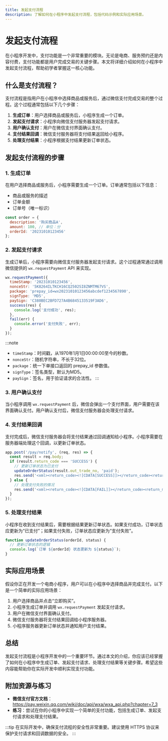 ```yaml
---
title: 发起支付流程
description: 了解如何在小程序中发起支付流程，包括代码示例和实际应用场景。
---
```


# 发起支付流程

在小程序开发中，支付功能是一个非常重要的模块。无论是电商、服务预约还是内容付费，支付功能都是用户完成交易的关键步骤。本文将详细介绍如何在小程序中发起支付流程，帮助初学者掌握这一核心功能。

## 什么是支付流程？

支付流程是指用户在小程序中选择商品或服务后，通过微信支付完成交易的整个过程。这个过程通常包括以下几个步骤：

1. **生成订单**：用户选择商品或服务后，小程序生成一个订单。
2. **发起支付请求**：小程序向微信支付服务器发起支付请求。
3. **用户确认支付**：用户在微信支付界面确认支付。
4. **支付结果回调**：微信支付服务器将支付结果返回给小程序。
5. **处理支付结果**：小程序根据支付结果更新订单状态。

## 发起支付流程的步骤

### 1. 生成订单

在用户选择商品或服务后，小程序需要生成一个订单。订单通常包括以下信息：

- 商品或服务的描述
- 订单金额
- 订单号（唯一标识）

```javascript
const order = {
  description: '购买商品A',
  amount: 100, // 单位：分
  orderId: '20231010123456'
};
```

### 2. 发起支付请求

生成订单后，小程序需要向微信支付服务器发起支付请求。这个过程通常通过调用微信提供的 `wx.requestPayment` API 来实现。

```javascript
wx.requestPayment({
  timeStamp: '20231010123456',
  nonceStr: '5K8264ILTKCH16CQ2502SI8ZNMTM67VS',
  package: 'prepay_id=wx20231010123456abcdef1234567890',
  signType: 'MD5',
  paySign: 'C380BEC2BFD727A4B6845133519F3AD6',
  success(res) {
    console.log('支付成功', res);
  },
  fail(err) {
    console.error('支付失败', err);
  }
});
```

:::note
- `timeStamp`：时间戳，从1970年1月1日00:00:00至今的秒数。
- `nonceStr`：随机字符串，不长于32位。
- `package`：统一下单接口返回的 prepay_id 参数值。
- `signType`：签名类型，默认为MD5。
- `paySign`：签名，用于验证请求的合法性。
:::

### 3. 用户确认支付

当小程序调用 `wx.requestPayment` 后，微信会弹出一个支付界面，用户需要在该界面确认支付。用户确认支付后，微信支付服务器会处理支付请求。

### 4. 支付结果回调

支付完成后，微信支付服务器会将支付结果通过回调通知给小程序。小程序需要在服务器端处理这个回调，以更新订单状态。

```javascript
app.post('/pay/notify', (req, res) => {
  const result = req.body;
  if (result.return_code === 'SUCCESS') {
    // 更新订单状态为已支付
    updateOrderStatus(result.out_trade_no, 'paid');
    res.send('<xml><return_code><![CDATA[SUCCESS]]></return_code><return_msg><![CDATA[OK]]></return_msg></xml>');
  } else {
    // 处理支付失败的情况
    res.send('<xml><return_code><![CDATA[FAIL]]></return_code><return_msg><![CDATA[支付失败]]></return_msg></xml>');
  }
});
```

### 5. 处理支付结果

小程序在收到支付结果后，需要根据结果更新订单状态。如果支付成功，订单状态应更新为“已支付”；如果支付失败，订单状态应更新为“支付失败”。

```javascript
function updateOrderStatus(orderId, status) {
  // 更新订单状态的逻辑
  console.log(`订单 ${orderId} 状态更新为 ${status}`);
}
```

## 实际应用场景

假设你正在开发一个电商小程序，用户可以在小程序中选择商品并完成支付。以下是一个简单的实际应用场景：

1. 用户选择商品并点击“立即购买”。
2. 小程序生成订单并调用 `wx.requestPayment` 发起支付请求。
3. 用户在微信支付界面确认支付。
4. 微信支付服务器将支付结果回调给小程序服务器。
5. 小程序服务器更新订单状态并通知用户支付结果。

## 总结

发起支付流程是小程序开发中的一个重要环节。通过本文的介绍，你应该已经掌握了如何在小程序中生成订单、发起支付请求、处理支付结果等关键步骤。希望这些内容能帮助你在实际开发中顺利实现支付功能。

## 附加资源与练习

- **微信支付官方文档**：https://pay.weixin.qq.com/wiki/doc/api/wxa/wxa_api.php?chapter=7_3
- **练习**：尝试在你的小程序中实现一个简单的支付功能，包括生成订单、发起支付请求和处理支付结果。

:::tip
在实际开发中，确保支付流程的安全性非常重要。建议使用 HTTPS 协议来保护支付请求和回调数据的安全。
:::